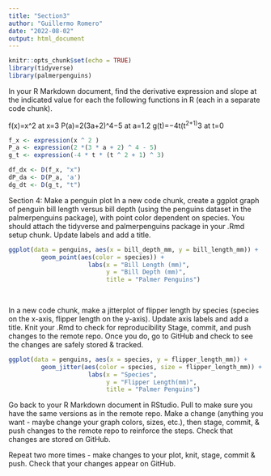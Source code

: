 ```yaml
---
title: "Section3"
author: "Guillermo Romero"
date: "2022-08-02"
output: html_document
---
```


```r
knitr::opts_chunk$set(echo = TRUE)
library(tidyverse)
library(palmerpenguins)
```

In your R Markdown document, find the derivative expression and slope at the indicated value for each the following functions in R (each in a separate code chunk).

f(x)=x^2 at x=3
P(a)=2(3a+2)^4−5 at a=1.2
g(t)=−4t(t^2+1)^3 at t=0

```r
f_x <- expression(x ^ 2 )
P_a <- expression(2 *(3 * a + 2) ^ 4 - 5)
g_t <- expression(-4 * t * (t ^ 2 + 1) ^ 3)

df_dx <- D(f_x, "x")
dP_da <- D(P_a, 'a')
dg_dt <- D(g_t, "t")
```

Section 4: Make a penguin plot
In a new code chunk, create a ggplot graph of penguin bill length versus bill depth (using the penguins dataset in the palmerpenguins package), with point color dependent on species. You should attach the tidyverse and palmerpenguins package in your .Rmd setup chunk. Update labels and add a title.

```r
ggplot(data = penguins, aes(x = bill_depth_mm, y = bill_length_mm)) + 
         geom_point(aes(color = species)) +
                      labs(x = "Bill Length (mm)",
                           y = "Bill Depth (mm)",
                           title = "Palmer Penguins")
                    
                    
```



In a new code chunk, make a jitterplot of flipper length by species (species on the x-axis, flipper length on the y-axis). Update axis labels and add a title.
Knit your .Rmd to check for reproducibility
Stage, commit, and push changes to the remote repo. Once you do, go to GitHub and check to see the changes are safely stored & tracked.

```r
ggplot(data = penguins, aes(x = species, y = flipper_length_mm)) + 
         geom_jitter(aes(color = species, size = flipper_length_mm)) +
                      labs(x = "Species",
                           y = "Flipper Length(mm)",
                           title = "Palmer Penguins")
```


Go back to your R Markdown document in RStudio. Pull to make sure you have the same versions as in the remote repo. Make a change (anything you want - maybe change your graph colors, sizes, etc.), then stage, commit, & push changes to the remote repo to reinforce the steps. Check that changes are stored on GitHub.

Repeat two more times - make changes to your plot, knit, stage, commit & push. Check that your changes appear on GitHub.
